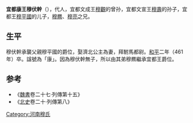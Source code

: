 '''宜都康王穆伏幹'''（{{bd|?||461年|catIdx=t}}），代人，宜都文成王[[穆觀|穆觀]]的曾孙，宜都文宣王[[穆壽|穆壽]]的孙子，宜都王[[穆平國|穆平國]]的儿子，[[穆羆|穆羆]]、[[穆亮|穆亮]]之兄。

==生平==
穆伏幹承襲父親穆平國的爵位，娶濟北公主為妻，拜駙馬都尉。[[和平_(北魏)|和平]]二年（461年）卒。諡號為「康」。因為穆伏幹無子，所以由其弟穆羆繼承宜都王爵位。

==参考==
*《[[魏書|魏書]]卷二十七·列傳第十五》
*《[[北史|北史]]卷二十·列傳第八》


[[Category:河南穆氏|Category:河南穆氏]]